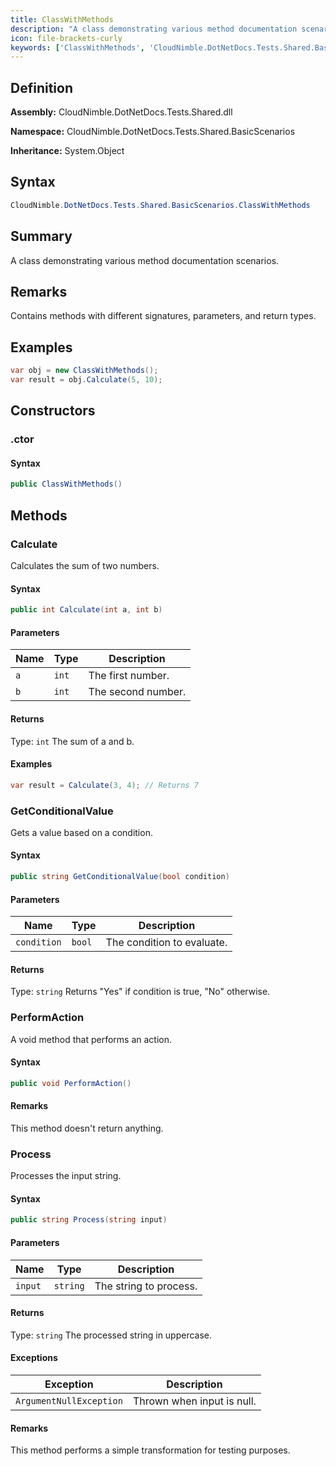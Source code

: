 ```yaml
---
title: ClassWithMethods
description: "A class demonstrating various method documentation scenarios."
icon: file-brackets-curly
keywords: ['ClassWithMethods', 'CloudNimble.DotNetDocs.Tests.Shared.BasicScenarios.ClassWithMethods', 'CloudNimble.DotNetDocs.Tests.Shared.BasicScenarios', 'class', 'System.Object']
---
```


## Definition

**Assembly:** CloudNimble.DotNetDocs.Tests.Shared.dll

**Namespace:** CloudNimble.DotNetDocs.Tests.Shared.BasicScenarios

**Inheritance:** System.Object

## Syntax

```csharp
CloudNimble.DotNetDocs.Tests.Shared.BasicScenarios.ClassWithMethods
```

## Summary

A class demonstrating various method documentation scenarios.

## Remarks

Contains methods with different signatures, parameters, and return types.

## Examples

```csharp
var obj = new ClassWithMethods();
var result = obj.Calculate(5, 10);
```

## Constructors

### .ctor

#### Syntax

```csharp
public ClassWithMethods()
```

## Methods

### Calculate

Calculates the sum of two numbers.

#### Syntax

```csharp
public int Calculate(int a, int b)
```

#### Parameters

| Name | Type | Description |
|------|------|-------------|
| `a` | `int` | The first number. |
| `b` | `int` | The second number. |

#### Returns

Type: `int`
The sum of a and b.

#### Examples

```csharp
var result = Calculate(3, 4); // Returns 7
```

### GetConditionalValue

Gets a value based on a condition.

#### Syntax

```csharp
public string GetConditionalValue(bool condition)
```

#### Parameters

| Name | Type | Description |
|------|------|-------------|
| `condition` | `bool` | The condition to evaluate. |

#### Returns

Type: `string`
Returns "Yes" if condition is true, "No" otherwise.

### PerformAction

A void method that performs an action.

#### Syntax

```csharp
public void PerformAction()
```

#### Remarks

This method doesn't return anything.

### Process

Processes the input string.

#### Syntax

```csharp
public string Process(string input)
```

#### Parameters

| Name | Type | Description |
|------|------|-------------|
| `input` | `string` | The string to process. |

#### Returns

Type: `string`
The processed string in uppercase.

#### Exceptions

| Exception | Description |
|-----------|-------------|
| `ArgumentNullException` | Thrown when input is null. |

#### Remarks

This method performs a simple transformation for testing purposes.

